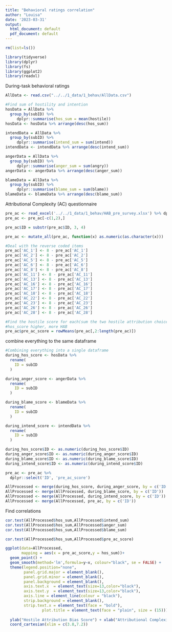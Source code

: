 ```yaml
---
title: "Behavioral ratings correlation"
author: "Louisa"
date: '2023-03-31'
output:
  html_document: default
  pdf_document: default
---
```


```r
rm(list=ls())

library(tidyverse)
library(dplyr)
library(fs)
library(ggplot2)
library(readxl)
```

During-task behavioral ratings
```r
AllData <- read.csv("../../1_data/1_behav/AllData.csv")
```

```r
#Find sum of hostility and intention
hosData = AllData %>% 
  group_by(subID) %>%
     dplyr::summarise(hos_sum = mean(hostile))
hosData <- hosData %>% arrange(desc(hos_sum))

intendData = AllData %>%
  group_by(subID) %>%
     dplyr::summarise(intend_sum = sum(intend))
intendData <- intendData %>% arrange(desc(intend_sum))

angerData = AllData %>%
  group_by(subID) %>%
     dplyr::summarise(anger_sum = sum(angry))
angerData <- angerData %>% arrange(desc(anger_sum))

blameData = AllData %>%
  group_by(subID) %>%
     dplyr::summarise(blame_sum = sum(blame))
blameData <- blameData %>% arrange(desc(blame_sum))
```

Attributional Complexity (AC) questionnaire
```r
pre_ac <- read_excel('../../1_data/1_behav/HAB_pre_survey.xlsx') %>% dplyr::select(ID, AC_1:AC_28)
pre_ac <- pre_ac[-c(1,2),]

pre_ac$ID = substr(pre_ac$ID, 3, 4)

pre_ac <- mutate_all(pre_ac, function(x) as.numeric(as.character(x)))

#Deal with the reverse coded items
pre_ac['AC_1'] <- 8 - pre_ac['AC_1']
pre_ac['AC_2'] <- 8 - pre_ac['AC_2']
pre_ac['AC_5'] <- 8 - pre_ac['AC_5']
pre_ac['AC_6'] <- 8 - pre_ac['AC_6']
pre_ac['AC_8'] <- 8 - pre_ac['AC_8']
pre_ac['AC_11'] <- 8 - pre_ac['AC_11']
pre_ac['AC_13'] <- 8 - pre_ac['AC_13']
pre_ac['AC_16'] <- 8 - pre_ac['AC_16']
pre_ac['AC_17'] <- 8 - pre_ac['AC_17']
pre_ac['AC_18'] <- 8 - pre_ac['AC_18']
pre_ac['AC_22'] <- 8 - pre_ac['AC_22']
pre_ac['AC_23'] <- 8 - pre_ac['AC_23']
pre_ac['AC_26'] <- 8 - pre_ac['AC_26']
pre_ac['AC_28'] <- 8 - pre_ac['AC_28']

#Find the hostile score for each(sum the two hostile attribution choices for each story)
#hos_score higher, more HAB
pre_ac$pre_ac_score = rowMeans(pre_ac[,2:length(pre_ac)])
```

combine everything to the same dataframe
```r
#Combining everything into a single dataframe  
during_hos_score <- hosData %>%
  rename(
    ID = subID
  )

during_anger_score <- angerData %>%
  rename(
    ID = subID
  )

during_blame_score <- blameData %>%
  rename(
    ID = subID
  )

during_intend_score <- intendData %>%
  rename(
    ID = subID
  )

during_hos_score$ID <- as.numeric(during_hos_score$ID)
during_anger_score$ID <- as.numeric(during_anger_score$ID)
during_blame_score$ID <- as.numeric(during_blame_score$ID)
during_intend_score$ID <- as.numeric(during_intend_score$ID)

pre_ac <- pre_ac %>%
  dplyr::select('ID', 'pre_ac_score')

AllProcessed <- merge(during_hos_score, during_anger_score, by = c('ID'))
AllProcessed <- merge(AllProcessed, during_blame_score, by = c('ID'))
AllProcessed <- merge(AllProcessed, during_intend_score, by = c('ID'))
AllProcessed <- merge(AllProcessed, pre_ac, by = c('ID'))
```

Find correlations
```r
cor.test(AllProcessed$hos_sum,AllProcessed$intend_sum)
cor.test(AllProcessed$hos_sum,AllProcessed$anger_sum)
cor.test(AllProcessed$hos_sum,AllProcessed$blame_sum)
```

```r
cor.test(AllProcessed$hos_sum,AllProcessed$pre_ac_score)
```

```r
ggplot(data=AllProcessed,
       mapping = aes(x = pre_ac_score,y = hos_sum))+
  geom_point() +
  geom_smooth(method='lm',formula=y~x, colour="black", se = FALSE) +
  theme(legend.position="none",
        panel.grid.major = element_blank(),
        panel.grid.minor = element_blank(),
        panel.background = element_blank(),
        axis.text.x  = element_text(size=13,color="black"),
        axis.text.y  = element_text(size=13,color="black"),
        axis.line = element_line(colour = "black"),
        strip.background = element_blank(),
        strip.text.x = element_text(face = "bold"),
                plot.title = element_text(face = "plain", size = (15))) +
  
  ylab("Hostile Attribution Bias Score") + xlab("Attributional Complexity") +
  coord_cartesian(xlim = c(3.8,7.2))

```

